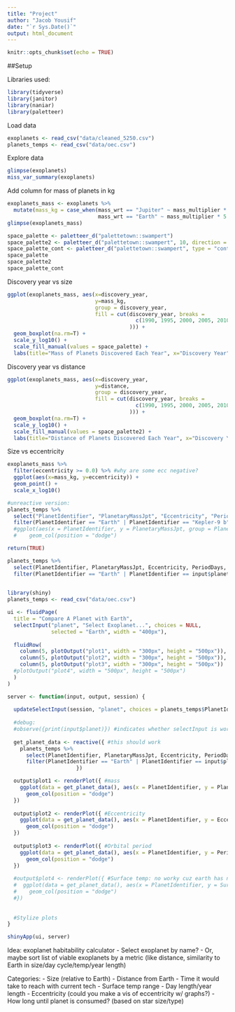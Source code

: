 ```yaml
---
title: "Project"
author: "Jacob Yousif"
date: "`r Sys.Date()`"
output: html_document
---
```


```r
knitr::opts_chunk$set(echo = TRUE)
```

##Setup

Libraries used:
```r
library(tidyverse)
library(janitor)
library(naniar)
library(paletteer)
```

Load data
```r
exoplanets <- read_csv("data/cleaned_5250.csv")
planets_temps <- read_csv("data/oec.csv")
```

Explore data
```r
glimpse(exoplanets)
miss_var_summary(exoplanets)
```

Add column for mass of planets in kg
```r
exoplanets_mass <- exoplanets %>% 
  mutate(mass_kg = case_when(mass_wrt == "Jupiter" ~ mass_multiplier * 1.898e27, #mass of Jupiter
                             mass_wrt == "Earth" ~ mass_multiplier * 5.972e24)) #mass of Earth
glimpse(exoplanets_mass)
```
```r
space_palette <- paletteer_d("palettetown::swampert")
space_palette2 <- paletteer_d("palettetown::swampert", 10, direction = -1)
space_palette_cont <- paletteer_d("palettetown::swampert", type = "continuous")
space_palette
space_palette2
space_palette_cont
```

Discovery year vs size
```r
ggplot(exoplanets_mass, aes(x=discovery_year, 
                            y=mass_kg, 
                            group = discovery_year, 
                            fill = cut(discovery_year, breaks = 
                                         c(1990, 1995, 2000, 2005, 2010, 2015, 2020, 2023)
                                       ))) +
  geom_boxplot(na.rm=T) +
  scale_y_log10() +
  scale_fill_manual(values = space_palette) +
  labs(title="Mass of Planets Discovered Each Year", x="Discovery Year", y="Mass (kg)", fill="Year Discovered")
```
Discovery year vs distance
```r
ggplot(exoplanets_mass, aes(x=discovery_year, 
                            y=distance, 
                            group = discovery_year, 
                            fill = cut(discovery_year, breaks = 
                                         c(1990, 1995, 2000, 2005, 2010, 2015, 2020, 2023)
                                       ))) +
  geom_boxplot(na.rm=T) +
  scale_y_log10() +
  scale_fill_manual(values = space_palette2) +
  labs(title="Distance of Planets Discovered Each Year", x="Discovery Year", y="Distance from Earth (ly)", fill="Year Discovered")
```

Size vs eccentricity
```r
exoplanets_mass %>% 
  filter(eccentricity >= 0.0) %>% #why are some ecc negative?
  ggplot(aes(x=mass_kg, y=eccentricity)) +
  geom_point() +
  scale_x_log10()
```

```r
#unreactive version:
planets_temps %>% 
  select("PlanetIdentifier", "PlanetaryMassJpt", "Eccentricity", "PeriodDays", "SurfaceTempK") %>% 
  filter(PlanetIdentifier == "Earth" | PlanetIdentifier == "Kepler-9 b")# %>% 
  #ggplot(aes(x = PlanetIdentifier, y = PlanetaryMassJpt, group = PlanetIdentifier)) +
  #    geom_col(position = "dodge")
```
```r
return(TRUE)
```

```r
planets_temps %>% 
  select(PlanetIdentifier, PlanetaryMassJpt, Eccentricity, PeriodDays, SurfaceTempK) %>% 
  filter(PlanetIdentifier == "Earth" | PlanetIdentifier == input$planet)
  
```


```r
library(shiny)
planets_temps <- read_csv("data/oec.csv")

ui <- fluidPage(
  title = "Compare A Planet with Earth",
  selectInput("planet", "Select Exoplanet...", choices = NULL, 
              selected = "Earth", width = "400px"),
  
  fluidRow(
    column(5, plotOutput("plot1", width = "300px", height = "500px")),
    column(5, plotOutput("plot2", width = "300px", height = "500px")),
    column(5, plotOutput("plot3", width = "300px", height = "500px"))
  #plotOutput("plot4", width = "500px", height = "500px")
  )
)

server <- function(input, output, session) {
  
  updateSelectInput(session, "planet", choices = planets_temps$PlanetIdentifier) #had to use this because selectInput had a large number of choices
  
  #debug:
  #observe({print(input$planet)}) #indicates whether selectInput is working
  
  get_planet_data <- reactive({ #this should work
    planets_temps %>% 
      select(PlanetIdentifier, PlanetaryMassJpt, Eccentricity, PeriodDays, SurfaceTempK) %>% 
      filter(PlanetIdentifier == "Earth" | PlanetIdentifier == input$planet)
                      }) 

  output$plot1 <- renderPlot({ #mass
    ggplot(data = get_planet_data(), aes(x = PlanetIdentifier, y = PlanetaryMassJpt, group = PlanetIdentifier)) +
      geom_col(position = "dodge")
  })
  
  output$plot2 <- renderPlot({ #Eccentricity
    ggplot(data = get_planet_data(), aes(x = PlanetIdentifier, y = Eccentricity, group = PlanetIdentifier)) +
      geom_col(position = "dodge")
  })
  
  output$plot3 <- renderPlot({ #Orbital period
    ggplot(data = get_planet_data(), aes(x = PlanetIdentifier, y = PeriodDays, group = PlanetIdentifier)) +
      geom_col(position = "dodge")
  })
  
  #output$plot4 <- renderPlot({ #Surface temp: no worky cuz earth has na
  #  ggplot(data = get_planet_data(), aes(x = PlanetIdentifier, y = SurfaceTempK, group = PlanetIdentifier)) +
  #    geom_col(position = "dodge")
  #})
  
  
  #Stylize plots
}

shinyApp(ui, server)
```

Idea: exoplanet habitability calculator
- Select exoplanet by name?
- Or, maybe sort list of viable exoplanets by a metric (like distance, similarity to Earth in size/day cycle/temp/year length)

Categories: 
- Size (relative to Earth)
- Distance from Earth
- Time it would take to reach with current tech
- Surface temp range
- Day length/year length
- Eccentricity (could you make a vis of eccentricity w/ graphs?)
- How long until planet is consumed? (based on star size/type)